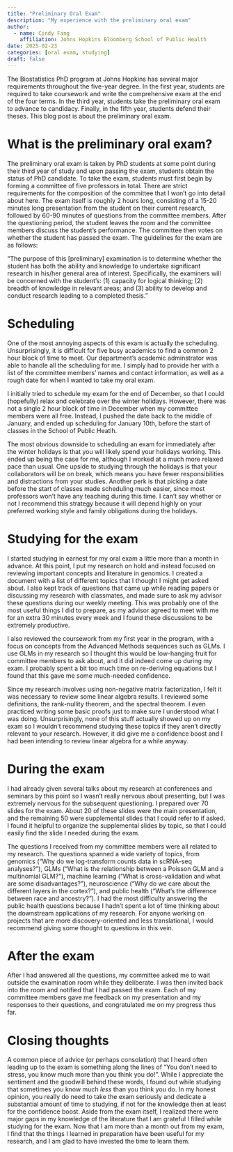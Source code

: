 ```yaml
---
title: "Preliminary Oral Exam"
description: "My experience with the preliminary oral exam"
author:
  - name: Cindy Fang
    affiliation: Johns Hopkins Bloomberg School of Public Health
date: 2025-02-23
categories: [oral exam, studying]  
draft: false
---
```

The Biostatistics PhD program at Johns Hopkins has several major requirements throughout the five-year degree. In the first year, students are required to take coursework and write the comprehensive exam at the end of the four terms. In the third year, students take the preliminary oral exam to advance to candidacy. Finally, in the fifth year, students defend their theses. This blog post is about the preliminary oral exam.

# What is the preliminary oral exam?

The preliminary oral exam is taken by PhD students at some point during their third year of study and upon passing the exam, students obtain the status of PhD candidate. To take the exam, students must first begin by forming a committee of five professors in total. There are strict requirements for the composition of the committee that I won't go into detail about here. The exam itself is roughly 2 hours long, consisting of a 15-20 minutes long presentation from the student on their current research, followed by 60-90 minutes of questions from the committee members. After the questioning period, the student leaves the room and the committee members discuss the student's performance. The committee then votes on whether the student has passed the exam. The guidelines for the exam are as follows:

"The purpose of this [preliminary] examination is to determine whether the student has both the ability and knowledge to undertake significant research in his/her general area of interest. Specifically, the examiners will be concerned with the student's: (1) capacity for logical thinking; (2) breadth of knowledge in relevant areas; and (3) ability to develop and conduct research leading to a completed thesis."


# Scheduling
One of the most annoying aspects of this exam is actually the scheduling. Unsurprisingly, it is difficult for five busy academics to find a common 2 hour block of time to meet. Our department's academic adminstrator was able to handle all the scheduling for me. I simply had to provide her with a list of the committee members' names and contact information, as well as a rough date for when I wanted to take my oral exam.

I initially tried to schedule my exam for the end of December, so that I could (hopefully) relax and celebrate over the winter holidays. However, there was not a single 2 hour block of time in December when my committee members were all free. Instead, I pushed the date back to the middle of January, and ended up scheduling for January 10th, before the start of classes in the School of Public Heatlh. 

The most obvious downside to scheduling an exam for immediately after the winter holidays is that you will likely spend your holidays working. This ended up being the case for me, although I worked at a much more relaxed pace than usual. One upside to studying through the holidays is that your collaborators will be on break, which means you have fewer responsibilities and distractions from your studies. Another perk is that picking a date before the start of classes made scheduling much easier, since most professors won't have any teaching during this time. I can't say whether or not I recommend this strategy because it will depend highly on your preferred working style and family obligations during the holidays.

# Studying for the exam

I started studying in earnest for my oral exam a little more than a month in advance. At this point, I put my research on hold and instead focused on reviewing important concepts and literature in genomics. I created a document with a list of different topics that I thought I might get asked about. I also kept track of questions that came up while reading papers or discussing my research with classmates, and made sure to ask my advisor these questions during our weekly meeting. This was probably one of the most useful things I did to prepare, as my advisor agreed to meet with me for an extra 30 minutes every week and I found these discussions to be extremely productive. 

I also reviewed the coursework from my first year in the program, with a focus on concepts from the Advanced Methods sequences such as GLMs. I use GLMs in my research so I thought this would be low-hanging fruit for committee members to ask about, and it did indeed come up during my exam. I probably spent a bit too much time on re-deriving equations but I found that this gave me some much-needed confidence. 

Since my research involves using non-negative matrix factorization, I felt it was necessary to review some linear algebra results. I reviewed some definitions, the rank-nullity theorem, and the spectral theorem. I even practiced writing some basic proofs just to make sure I understood what I was doing. Unsurprisingly, none of this stuff actually showed up on my exam so I wouldn't recommend studying these topics if they aren't directly relevant to your research. However, it did give me a confidence boost and I had been intending to review linear algebra for a while anyway. 

# During the exam

I had already given several talks about my research at conferences and seminars by this point so I wasn't really nervous about presenting, but I was extremely nervous for the subsequent questioning. I prepared over 70 slides for the exam. About 20 of these slides were the main presentation, and the remaining 50 were supplemental slides that I could refer to if asked. I found it helpful to organize the supplemental slides by topic, so that I could easily find the slide I needed during the exam. 

The questions I received from my committee members were all related to my research. The questions spanned a wide variety of topics, from genomics ("Why do we log-transform counts data in scRNA-seq analyses?"), GLMs ("What is the relationship between a Poisson GLM and a multinomial GLM?"), machine learning ("What is cross-validation and what are some disadvantages?"), neuroscience ("Why do we care about the different layers in the cortex?"), and public health ("What's the difference between race and ancestry?"). I had the most difficulty answering the public health questions because I hadn't spent a lot of time thinking about the downstream applications of my research. For anyone working on projects that are more discovery-oriented and less translational, I would recommend giving some thought to questions in this vein. 

# After the exam

After I had answered all the questions, my committee asked me to wait outside the examination room while they deliberate. I was then invited back into the room and notified that I had passed the exam. Each of my committee members gave me feedback on my presentation and my responses to their questions, and congratulated me on my progress thus far.

# Closing thoughts

A common piece of advice (or perhaps consolation) that I heard often leading up to the exam is something along the lines of "You don't need to stress, you know much more than you think you do!". While I appreciate the sentiment and the goodwill behind these words, I found out while studying that sometimes you know much _less_ than you think you do. In my honest opinion, you really do need to take the exam seriously and dedicate a substantial amount of time to studying, if not for the knowledge then at least for the confidence boost. Aside from the exam itself, I realized there were major gaps in my knowledge of the literature that I am grateful I filled while studying for the exam. Now that I am more than a month out from my exam, I find that the things I learned in preparation have been useful for my research, and I am glad to have invested the time to learn them.
